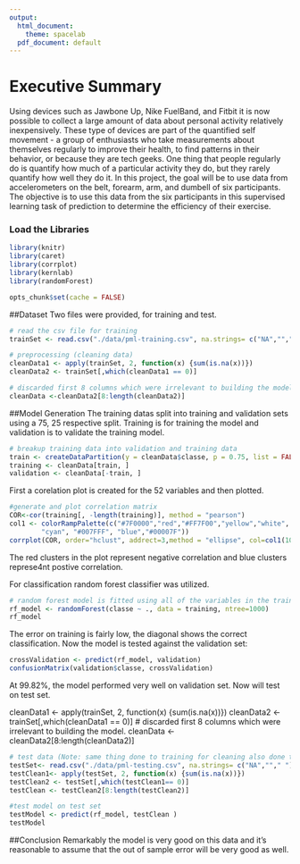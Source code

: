 ---
output:
  html_document:
    theme: spacelab
  pdf_document: default
---
# Executive Summary
Using devices such as Jawbone Up, Nike FuelBand, and Fitbit it is now possible to collect a large amount of data about personal activity relatively inexpensively. These type of devices are part of the quantified self movement - a group of enthusiasts who take measurements about themselves regularly to improve their health, to find patterns in their behavior, or because they are tech geeks. One thing that people regularly do is quantify how much of a particular activity they do, but they rarely quantify how well they do it. In this project, the goal will be to use data from accelerometers on the belt, forearm, arm, and dumbell of six participants. The objective is to use this data from the six participants in this supervised learning task of prediction to determine the efficiency of their exercise.  
 

### Load the Libraries
```{r}
library(knitr)
library(caret)
library(corrplot)
library(kernlab)
library(randomForest)
```
```{r setoptions, echo = FALSE}
opts_chunk$set(cache = FALSE)
```

##Dataset 
Two files were provided, for training and test.  
```{r}
# read the csv file for training 
trainSet <- read.csv("./data/pml-training.csv", na.strings= c("NA",""," "))
```

```{r}
# preprocessing (cleaning data)
cleanData1 <- apply(trainSet, 2, function(x) {sum(is.na(x))})
cleanData2 <- trainSet[,which(cleanData1 == 0)]

# discarded first 8 columns which were irrelevant to building the model.
cleanData <-cleanData2[8:length(cleanData2)]
```

##Model Generation 
The training datas split into training and validation sets using a 75, 25 respective split.  Training is
for training the model and validation is to validate the training model.  

```{r}
# breakup training data into validation and training data
train <- createDataPartition(y = cleanData$classe, p = 0.75, list = FALSE)
training <- cleanData[train, ]
validation <- cleanData[-train, ]
```

First a corelation plot is created for the 52 variables and then plotted.
```{r, fig.height = 10, fig.width = 10}
#generate and plot correlation matrix
COR<-cor(training[, -length(training)], method = "pearson")
col1 <- colorRampPalette(c("#7F0000","red","#FF7F00","yellow","white", 
        "cyan", "#007FFF", "blue","#00007F"))
corrplot(COR, order="hclust", addrect=3,method = "ellipse", col=col1(100),type = "lower", tl.cex = 0.8,  tl.col = rgb(0, 0, 0))                                    
```
The red clusters in the plot represent negative correlation and blue clusters represe4nt postive correlation. 

For classification random forest classifier was utilized.

```{r}
# random forest model is fitted using all of the variables in the training dataset. 
rf_model <- randomForest(classe ~ ., data = training, ntree=1000)
rf_model
```

The error on training is fairly low, the diagonal shows the correct classification.  Now the model is tested against the validation set:  

```{r}
crossValidation <- predict(rf_model, validation)
confusionMatrix(validation$classe, crossValidation)
```
At 99.82%, the  model performed very well on validation set.  Now will test on test set. 

cleanData1 <- apply(trainSet, 2, function(x) {sum(is.na(x))})
cleanData2 <- trainSet[,which(cleanData1 == 0)]
# discarded first 8 columns which were irrelevant to building the model.
cleanData <-cleanData2[8:length(cleanData2)]

```{r}
# test data (Note: same thing done to training for cleaning also done to test)
testSet<- read.csv("./data/pml-testing.csv", na.strings= c("NA",""," "))
testClean1<- apply(testSet, 2, function(x) {sum(is.na(x))})
testClean2 <- testSet[,which(testClean1== 0)]
testClean <- testClean2[8:length(testClean2)]

#test model on test set
testModel <- predict(rf_model, testClean )
testModel

```

##Conclusion
Remarkably the model is very good on this data and it's reasonable to assume that the out of sample error will be very good as well.  